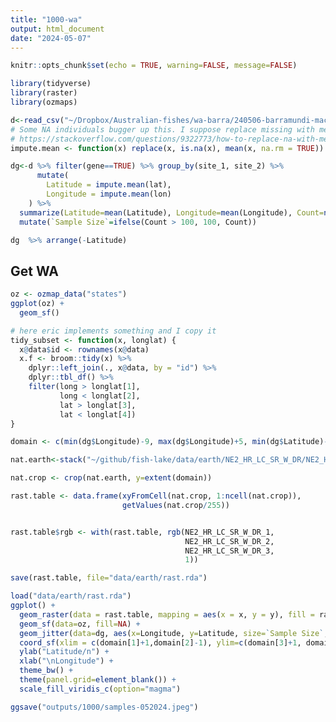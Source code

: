 ```yaml
---
title: "1000-wa"
output: html_document
date: "2024-05-07"
---
```


```r
knitr::opts_chunk$set(echo = TRUE, warning=FALSE, message=FALSE)
```

```r
library(tidyverse)
library(raster)
library(ozmaps)
```

```r
d<-read_csv("~/Dropbox/Australian-fishes/wa-barra/240506-barramundi-mac-edit.csv")
# Some NA individuals bugger up this. I suppose replace missing with mean
# https://stackoverflow.com/questions/9322773/how-to-replace-na-with-mean-by-group-subset
impute.mean <- function(x) replace(x, is.na(x), mean(x, na.rm = TRUE))

dg<-d %>% filter(gene==TRUE) %>% group_by(site_1, site_2) %>% 
      mutate(
        Latitude = impute.mean(lat),
        Longitude = impute.mean(lon)  
    ) %>%
  summarize(Latitude=mean(Latitude), Longitude=mean(Longitude), Count=n()) %>%
  mutate(`Sample Size`=ifelse(Count > 100, 100, Count))

dg  %>% arrange(-Latitude)
```


## Get WA
```r
oz <- ozmap_data("states")
ggplot(oz) +
  geom_sf()
```

```r
# here eric implements something and I copy it
tidy_subset <- function(x, longlat) {
  x@data$id <- rownames(x@data)
  x.f <- broom::tidy(x) %>%
    dplyr::left_join(., x@data, by = "id") %>%
    dplyr::tbl_df() %>%
    filter(long > longlat[1],
           long < longlat[2],
           lat > longlat[3],
           lat < longlat[4])
}

```

```r
domain <- c(min(dg$Longitude)-9, max(dg$Longitude)+5, min(dg$Latitude)-6, max(dg$Latitude)+2)
```


```r
nat.earth<-stack("~/github/fish-lake/data/earth/NE2_HR_LC_SR_W_DR/NE2_HR_LC_SR_W_DR.tif")

nat.crop <- crop(nat.earth, y=extent(domain))

rast.table <- data.frame(xyFromCell(nat.crop, 1:ncell(nat.crop)),
                         getValues(nat.crop/255))


rast.table$rgb <- with(rast.table, rgb(NE2_HR_LC_SR_W_DR_1,
                                       NE2_HR_LC_SR_W_DR_2,
                                       NE2_HR_LC_SR_W_DR_3,
                                       1))

save(rast.table, file="data/earth/rast.rda")
```

```r
load("data/earth/rast.rda")
ggplot() +
  geom_raster(data = rast.table, mapping = aes(x = x, y = y), fill = rast.table$rgb, interpolate = TRUE)  +
  geom_sf(data=oz, fill=NA) +
  geom_jitter(data=dg, aes(x=Longitude, y=Latitude, size=`Sample Size`, fill=`Sample Size`), pch=21, alpha=0.75) +
  coord_sf(xlim = c(domain[1]+1,domain[2]-1), ylim=c(domain[3]+1, domain[4]-1)) +
  ylab("Latitude/n") +
  xlab("\nLongitude") +
  theme_bw() +
  theme(panel.grid=element_blank()) +
  scale_fill_viridis_c(option="magma")

ggsave("outputs/1000/samples-052024.jpeg")
```